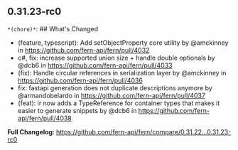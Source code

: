 ## 0.31.23-rc0
`*(chore)*`: ## What's Changed
* (feature, typescript): Add setObjectProperty core utility by @amckinney in https://github.com/fern-api/fern/pull/4032
* c#, fix: increase supported union size + handle double optionals by @dcb6 in https://github.com/fern-api/fern/pull/4033
* (fix): Handle circular references in serialization layer by @amckinney in https://github.com/fern-api/fern/pull/4036
* fix: fastapi generation does not duplicate descriptions anymore by @armandobelardo in https://github.com/fern-api/fern/pull/4037
* (feat): ir now adds a TypeReference for container types that makes it easier to generate snippets by @dcb6 in https://github.com/fern-api/fern/pull/4038


**Full Changelog**: https://github.com/fern-api/fern/compare/0.31.22...0.31.23-rc0

